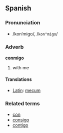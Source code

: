 == Spanish ==

=== Pronunciation ===
*/konˈmigo/, /<tt>kon"migo</tt>/

=== Adverb ===
'''conmigo'''

# with me

====Translations====
*[[Latin]]: [[mecum]]

=== Related terms ===
*[[con#Spanish|con]]
*[[consigo]]
*[[contigo]]